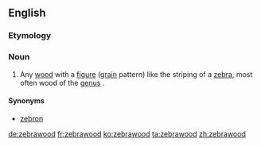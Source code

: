 ==English==
===Etymology===
{{compound|zebra|wood}}
===Noun===
{{en-noun|s|-}}
{{wikipedia}}

# Any [[wood]] with a [[figure]] ([[grain]] pattern) like the striping of a [[zebra]], most often wood of the [[genus]] {{taxlink|Microberlinia|genus}}.

====Synonyms====
*[[zebron]]

[[de:zebrawood]]
[[fr:zebrawood]]
[[ko:zebrawood]]
[[ta:zebrawood]]
[[zh:zebrawood]]